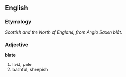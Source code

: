 ==English==
===Etymology===
''Scottish and the North of England, from Anglo Saxon blāt.''

===Adjective===
'''blate'''
# livid, pale
# bashful, sheepish